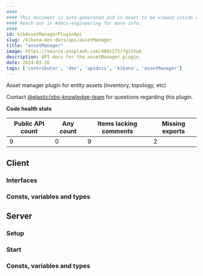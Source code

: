 ```yaml
---
####
#### This document is auto-generated and is meant to be viewed inside our experimental, new docs system.
#### Reach out in #docs-engineering for more info.
####
id: kibAssetManagerPluginApi
slug: /kibana-dev-docs/api/assetManager
title: "assetManager"
image: https://source.unsplash.com/400x175/?github
description: API docs for the assetManager plugin
date: 2024-03-26
tags: ['contributor', 'dev', 'apidocs', 'kibana', 'assetManager']
---
```


Asset manager plugin for entity assets (inventory, topology, etc)

Contact [@elastic/obs-knowledge-team](https://github.com/orgs/elastic/teams/obs-knowledge-team) for questions regarding this plugin.

**Code health stats**

| Public API count  | Any count | Items lacking comments | Missing exports |
|-------------------|-----------|------------------------|-----------------|
| 9 | 0 | 9 | 2 |

## Client

### Interfaces
<DocDefinitionList data={assetManagerObj.client.interfaces}/>

### Consts, variables and types
<DocDefinitionList data={assetManagerObj.client.misc}/>

## Server

### Setup
<DocDefinitionList data={[assetManagerObj.server.setup]}/>

### Start
<DocDefinitionList data={[assetManagerObj.server.start]}/>

### Consts, variables and types
<DocDefinitionList data={assetManagerObj.server.misc}/>

